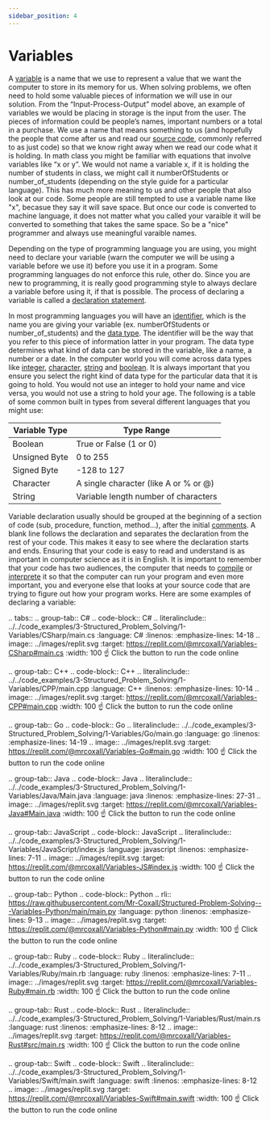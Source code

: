 ```yaml
---
sidebar_position: 4
---
```


# Variables

A <a href='https://en.wikipedia.org/wiki/Variable_(computer_science)'>variable</a> is a name that we use to represent a value that we want the computer to store in its memory for us. When solving problems, we often need to hold some valuable pieces of information we will use in our solution. From the “Input-Process-Output” model above, an example of variables we would be placing in storage is the input from the user. The pieces of information could be people’s names, important numbers or a total in a purchase. We use a name that means something to us (and hopefully the people that come after us and read our <a href='https://en.wikipedia.org/wiki/Source_code'>source code</a>, commonly referred to as just code) so that we know right away when we read our code what it is holding. In math class you might be familiar with equations that involve variables like “x or y”. We would not name a variable x, if it is holding the number of students in class, we might call it numberOfStudents or number_of_students (depending on the style guide for a particular language). This has much more meaning to us and other people that also look at our code. Some people are still tempted to use a variable name like "x", becasue they say it will save space. But once our code is converted to machine language, it does not matter what you called your varaible it will be converted to something that takes the same space. So be a "nice" programmer and always use meaningful varaible names.

Depending on the type of programming language you are using, you might need to declare your variable (warn the computer we will be using a variable before we use it) before you use it in a program. Some programming languages do not enforce this rule, other do. Since you are new to programming, it is really good programming style to always declare a variable before using it, if that is possible. The process of declaring a variable is called a <a href='https://en.wikipedia.org/wiki/Declaration_(computer_programming)'>declaration statement</a>.

In most programming languages you will have an <a href='https://en.wikipedia.org/wiki/Identifier#In_computer_science'>identifier</a>, which is the name you are giving your variable (ex. numberOfStudents or number_of_students) and the <a href='https://en.wikipedia.org/wiki/Data_type'>data type</a>. The identifier will be the way that you refer to this piece of information latter in your program. The data type determines what kind of data can be stored in the variable, like a name, a number or a date. In the computer world you will come across data types like <a href='https://en.wikipedia.org/wiki/Integer'>integer</a>, <a href='https://en.wikipedia.org/wiki/Character_%28computing%29'>character</a>, <a href='https://en.wikipedia.org/wiki/String_%28computer_science%29e'>string</a> and <a href='https://en.wikipedia.org/wiki/Boolean_data_type'>boolean</a>. It is always important that you ensure you select the right kind of data type for the particular data that it is going to hold. You would not use an integer to hold your name and vice versa, you would not use a string to hold your age. The following is a table of some common built in types from several different languages that you might use:

|Variable Type    |Type Range
|-----------------|------------------------------------
|Boolean          |True or False (1 or 0)
|Unsigned Byte    |0 to 255
|Signed Byte      |-128 to 127
|Character        |A single character (like A or % or @)
|String           |Variable length number of characters

Variable declaration usually should be grouped at the beginning of a section of code (sub, procedure, function, method...), after the initial <a href='https://en.wikipedia.org/wiki/Comment_%28computer_programming%29'>comments</a>. A blank line follows the declaration and separates the declaration from the rest of your code. This makes it easy to see where the declaration starts and ends. Ensuring that your code is easy to read and understand is as important in computer science as it is in English. It is important to remember that your code has two audiences, the computer that needs to <a href='https://en.wikipedia.org/wiki/Compiler'>compile</a> or <a href='https://en.wikipedia.org/wiki/Interpreter_(computing)'>interprete</a> it so that the computer can run your program and even more important, you and everyone else that looks at your source code that are trying to figure out how your program works. Here are some examples of declaring a variable:

.. tabs::
  .. group-tab:: C#
    .. code-block:: C#
      .. literalinclude:: ../../code_examples/3-Structured_Problem_Solving/1-Variables/CSharp/main.cs
        :language: C#
        :linenos:
        :emphasize-lines: 14-18
    .. image:: ../images/replit.svg
      :target: https://replit.com/@mrcoxall/Variables-CSharp#main.cs
      :width: 100
    ☝ Click the button to run the code online

  .. group-tab:: C++
    .. code-block:: C++
      .. literalinclude:: ../../code_examples/3-Structured_Problem_Solving/1-Variables/CPP/main.cpp
        :language: C++
        :linenos:
        :emphasize-lines: 10-14
    .. image:: ../images/replit.svg
      :target: https://replit.com/@mrcoxall/Variables-CPP#main.cpp
      :width: 100
    ☝ Click the button to run the code online

  .. group-tab:: Go
    .. code-block:: Go
      .. literalinclude:: ../../code_examples/3-Structured_Problem_Solving/1-Variables/Go/main.go
        :language: go
        :linenos:
        :emphasize-lines: 14-19
    .. image:: ../images/replit.svg
      :target: https://replit.com/@mrcoxall/Variables-Go#main.go
      :width: 100
    ☝ Click the button to run the code online

  .. group-tab:: Java
    .. code-block:: Java
      .. literalinclude:: ../../code_examples/3-Structured_Problem_Solving/1-Variables/Java/Main.java
        :language: java
        :linenos:
        :emphasize-lines: 27-31
    .. image:: ../images/replit.svg
      :target: https://replit.com/@mrcoxall/Variables-Java#Main.java
      :width: 100
    ☝ Click the button to run the code online

  .. group-tab:: JavaScript
    .. code-block:: JavaScript
      .. literalinclude:: ../../code_examples/3-Structured_Problem_Solving/1-Variables/JavaScript/index.js
        :language: javascript
        :linenos:
        :emphasize-lines: 7-11
    .. image:: ../images/replit.svg
      :target: https://replit.com/@mrcoxall/Variables-JS#index.js
      :width: 100
    ☝ Click the button to run the code online

  .. group-tab:: Python
    .. code-block:: Python
      .. rli:: https://raw.githubusercontent.com/Mr-Coxall/Structured-Problem-Solving---Variables-Python/main/main.py
        :language: python
        :linenos:
        :emphasize-lines: 9-13
    .. image:: ../images/replit.svg
      :target: https://replit.com/@mrcoxall/Variables-Python#main.py
      :width: 100
    ☝ Click the button to run the code online

  .. group-tab:: Ruby
    .. code-block:: Ruby
      .. literalinclude:: ../../code_examples/3-Structured_Problem_Solving/1-Variables/Ruby/main.rb
        :language: ruby
        :linenos:
        :emphasize-lines: 7-11
    .. image:: ../images/replit.svg
      :target: https://replit.com/@mrcoxall/Variables-Ruby#main.rb
      :width: 100
    ☝ Click the button to run the code online

  .. group-tab:: Rust
    .. code-block:: Rust
      .. literalinclude:: ../../code_examples/3-Structured_Problem_Solving/1-Variables/Rust/main.rs
        :language: rust
        :linenos:
        :emphasize-lines: 8-12
    .. image:: ../images/replit.svg
      :target: https://replit.com/@mrcoxall/Variables-Rust#src/main.rs
      :width: 100
    ☝ Click the button to run the code online

  .. group-tab:: Swift
    .. code-block:: Swift
      .. literalinclude:: ../../code_examples/3-Structured_Problem_Solving/1-Variables/Swift/main.swift
        :language: swift
        :linenos:
        :emphasize-lines: 8-12
    .. image:: ../images/replit.svg
      :target: https://replit.com/@mrcoxall/Variables-Swift#main.swift
      :width: 100
    ☝ Click the button to run the code online

